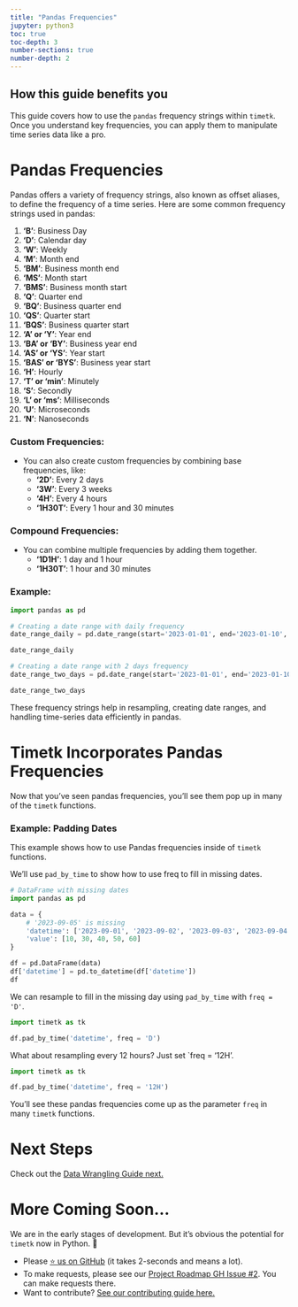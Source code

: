 ```yaml
---
title: "Pandas Frequencies"
jupyter: python3
toc: true
toc-depth: 3
number-sections: true
number-depth: 2
---
```


::: {.callout-note collapse="false"}
## How this guide benefits you

This guide covers how to use the `pandas` frequency strings within `timetk`. Once you understand key frequencies, you can apply them to manipulate time series data like a pro. 
:::

# Pandas Frequencies

Pandas offers a variety of frequency strings, also known as offset aliases, to define the frequency of a time series. Here are some common frequency strings used in pandas:

1. **'B'**: Business Day
2. **'D'**: Calendar day
3. **'W'**: Weekly
4. **'M'**: Month end
5. **'BM'**: Business month end
6. **'MS'**: Month start
7. **'BMS'**: Business month start
8. **'Q'**: Quarter end
9. **'BQ'**: Business quarter end
10. **'QS'**: Quarter start
11. **'BQS'**: Business quarter start
12. **'A' or 'Y'**: Year end
13. **'BA' or 'BY'**: Business year end
14. **'AS' or 'YS'**: Year start
15. **'BAS' or 'BYS'**: Business year start
16. **'H'**: Hourly
17. **'T' or 'min'**: Minutely
18. **'S'**: Secondly
19. **'L' or 'ms'**: Milliseconds
20. **'U'**: Microseconds
21. **'N'**: Nanoseconds

### Custom Frequencies:
- You can also create custom frequencies by combining base frequencies, like:
   - **'2D'**: Every 2 days
   - **'3W'**: Every 3 weeks
   - **'4H'**: Every 4 hours
   - **'1H30T'**: Every 1 hour and 30 minutes

### Compound Frequencies:
- You can combine multiple frequencies by adding them together.
   - **'1D1H'**: 1 day and 1 hour
   - **'1H30T'**: 1 hour and 30 minutes

### Example:

```python
import pandas as pd

# Creating a date range with daily frequency
date_range_daily = pd.date_range(start='2023-01-01', end='2023-01-10', freq='D')

date_range_daily
```

```python
# Creating a date range with 2 days frequency
date_range_two_days = pd.date_range(start='2023-01-01', end='2023-01-10', freq='2D')

date_range_two_days
```

These frequency strings help in resampling, creating date ranges, and handling time-series data efficiently in pandas.

# Timetk Incorporates Pandas Frequencies

Now that you've seen pandas frequencies, you'll see them pop up in many of the `timetk` functions. 

### Example: Padding Dates

This example shows how to use Pandas frequencies inside of `timetk` functions. 

We'll use `pad_by_time` to show how to use freq to fill in missing dates. 

```python
# DataFrame with missing dates
import pandas as pd

data = {
    # '2023-09-05' is missing
    'datetime': ['2023-09-01', '2023-09-02', '2023-09-03', '2023-09-04', '2023-09-06'],  
    'value': [10, 30, 40, 50, 60]
}

df = pd.DataFrame(data)
df['datetime'] = pd.to_datetime(df['datetime'])
df
```

We can resample to fill in the missing day using `pad_by_time` with `freq = 'D'`.

```python
import timetk as tk

df.pad_by_time('datetime', freq = 'D')
```

What about resampling every 12 hours? Just set `freq = '12H'.

```python
import timetk as tk

df.pad_by_time('datetime', freq = '12H')
```

You'll see these pandas frequencies come up as the parameter `freq` in many `timetk` functions. 

# Next Steps

Check out the [Data Wrangling Guide next.](/guides/04_wrangling.html)

# More Coming Soon...

We are in the early stages of development. But it's obvious the potential for `timetk` now in Python. 🐍

- Please [⭐ us on GitHub](https://github.com/business-science/pytimetk) (it takes 2-seconds and means a lot). 
- To make requests, please see our [Project Roadmap GH Issue #2](https://github.com/business-science/pytimetk/issues/2). You can make requests there. 
- Want to contribute? [See our contributing guide here.](/contributing.html) 